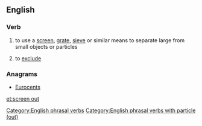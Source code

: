 ==English==

===Verb===
{{head|en|verb|head=[[screen]] [[out]]}}

# to use a [[screen]], [[grate]], [[sieve]] or similar means to separate large from small objects or particles
# {{context|figuratively|lang=en}} to [[exclude]]

===Anagrams===
* [[Eurocents#English|Eurocents]]

[[Category:English phrasal verbs]]
[[Category:English phrasal verbs with particle (out)]]

[[et:screen out]]